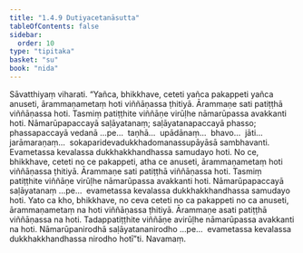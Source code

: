 ```yaml
---
title: "1.4.9 Dutiyacetanāsutta"
tableOfContents: false
sidebar:
  order: 10
type: "tipitaka"
basket: "su"
book: "nida"
---
```



<DynamicBreadcrumb />

<Division number="39" book="nida" bookNo="12" page="296">

<Paragraph number="282" book="nida">
Sāvatthiyaṃ viharati. “Yañca, bhikkhave, ceteti yañca pakappeti yañca anuseti, ārammaṇametaṃ hoti viññāṇassa ṭhitiyā. Ārammaṇe sati patiṭṭhā viññāṇassa hoti. Tasmiṃ patiṭṭhite viññāṇe virūḷhe nāmarūpassa avakkanti hoti. Nāmarūpapaccayā saḷāyatanaṃ; saḷāyatanapaccayā phasso; phassapaccayā vedanā …pe…  taṇhā…  upādānaṃ…  bhavo…  jāti…  jarāmaraṇaṃ…  sokaparidevadukkhadomanassupāyāsā sambhavanti. Evametassa kevalassa dukkhakkhandhassa samudayo hoti.
</Paragraph>

<Paragraph number="283" book="nida">
No ce, bhikkhave, ceteti no ce pakappeti, atha ce anuseti, ārammaṇametaṃ hoti viññāṇassa ṭhitiyā. Ārammaṇe sati patiṭṭhā viññāṇassa hoti. Tasmiṃ patiṭṭhite viññāṇe virūḷhe nāmarūpassa avakkanti hoti. Nāmarūpapaccayā saḷāyatanaṃ …pe…  evametassa kevalassa dukkhakkhandhassa samudayo hoti.
</Paragraph>

<Paragraph number="284" book="nida">
Yato ca kho, bhikkhave, no ceva ceteti no ca pakappeti no ca anuseti, ārammaṇametaṃ na hoti viññāṇassa ṭhitiyā. Ārammaṇe asati patiṭṭhā viññāṇassa na hoti. Tadappatiṭṭhite viññāṇe avirūḷhe nāmarūpassa avakkanti na hoti. Nāmarūpanirodhā saḷāyatananirodho …pe…  evametassa kevalassa dukkhakkhandhassa nirodho hotī”ti.

</Paragraph>
</Division>

<Paragraph number="285" type="center" book="nida">
Navamaṃ.
</Paragraph>
